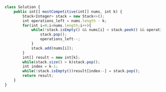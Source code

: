 ```js
class Solution {
    public int[] mostCompetitive(int[] nums, int k) {
        Stack<Integer> stack = new Stack<>();
        int operations_left = nums.length - k;
        for(int i=0;i<nums.length;i++){
            while(!stack.isEmpty() && nums[i] < stack.peek() && operations_left > 0){
                stack.pop();
                operations_left--;
            }
            stack.add(nums[i]);
        }
        int[] result = new int[k]; 
        while(stack.size() > k)stack.pop();
        int index = k-1;
        while(!stack.isEmpty())result[index--] = stack.pop();
        return result;
    }
}

```